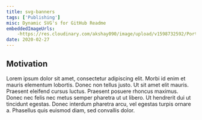 ```yaml
---
title: svg-banners
tags: ['Publishing']
misc: Dynamic SVG's for GitHub Readme
embeddedImageUrls:
    -https://res.cloudinary.com/akshay090/image/upload/v1598732592/Portfolio_Assets/Projects/Frame_6_r3cwnp.png
date: 2020-02-27
---
```


## Motivation 

Lorem ipsum dolor sit amet, consectetur adipiscing elit. Morbi id enim et mauris elementum lobortis. Donec non tellus justo. Ut sit amet elit mauris. Praesent eleifend cursus luctus. Praesent posuere rhoncus maximus. Donec nec felis nec metus semper pharetra ut ut libero. Ut hendrerit dui ut tincidunt egestas. Donec interdum pharetra arcu, vel egestas turpis ornare a. Phasellus quis euismod diam, sed convallis dolor.
